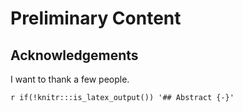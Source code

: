 # Preliminary Content {-}

## Acknowledgements {-}

I want to thank a few people.

`r if(!knitr:::is_latex_output()) '## Abstract {-}'`
